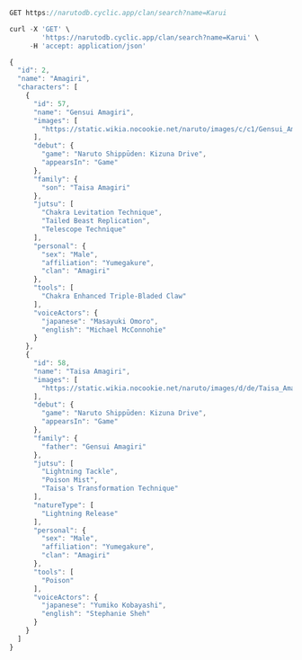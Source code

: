 ```js
GET https://narutodb.cyclic.app/clan/search?name=Karui
```
```js
curl -X 'GET' \
        'https://narutodb.cyclic.app/clan/search?name=Karui' \
     -H 'accept: application/json'
```
```js
{
  "id": 2,
  "name": "Amagiri",
  "characters": [
    {
      "id": 57,
      "name": "Gensui Amagiri",
      "images": [
        "https://static.wikia.nocookie.net/naruto/images/c/c1/Gensui_Amagiri.jpg/revision/latest?cb=20110527130053"
      ],
      "debut": {
        "game": "Naruto Shippūden: Kizuna Drive",
        "appearsIn": "Game"
      },
      "family": {
        "son": "Taisa Amagiri"
      },
      "jutsu": [
        "Chakra Levitation Technique",
        "Tailed Beast Replication",
        "Telescope Technique"
      ],
      "personal": {
        "sex": "Male",
        "affiliation": "Yumegakure",
        "clan": "Amagiri"
      },
      "tools": [
        "Chakra Enhanced Triple-Bladed Claw"
      ],
      "voiceActors": {
        "japanese": "Masayuki Omoro",
        "english": "Michael McConnohie"
      }
    },
    {
      "id": 58,
      "name": "Taisa Amagiri",
      "images": [
        "https://static.wikia.nocookie.net/naruto/images/d/de/Taisa_Amagiri.png/revision/latest?cb=20120228151033"
      ],
      "debut": {
        "game": "Naruto Shippūden: Kizuna Drive",
        "appearsIn": "Game"
      },
      "family": {
        "father": "Gensui Amagiri"
      },
      "jutsu": [
        "Lightning Tackle",
        "Poison Mist",
        "Taisa's Transformation Technique"
      ],
      "natureType": [
        "Lightning Release"
      ],
      "personal": {
        "sex": "Male",
        "affiliation": "Yumegakure",
        "clan": "Amagiri"
      },
      "tools": [
        "Poison"
      ],
      "voiceActors": {
        "japanese": "Yumiko Kobayashi",
        "english": "Stephanie Sheh"
      }
    }
  ]
}
```
